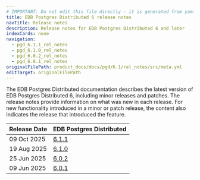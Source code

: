 ```yaml
---
# IMPORTANT: Do not edit this file directly - it is generated from yaml source.
title: EDB Postgres Distributed 6 release notes
navTitle: Release notes
description: Release notes for EDB Postgres Distributed 6 and later
indexCards: none
navigation:
  - pgd_6.1.1_rel_notes
  - pgd_6.1.0_rel_notes
  - pgd_6.0.2_rel_notes
  - pgd_6.0.1_rel_notes
originalFilePath: product_docs/docs/pgd/6.1/rel_notes/src/meta.yml
editTarget: originalFilePath
---
```



The EDB Postgres Distributed documentation describes the latest version of EDB Postgres Distributed 6, including minor releases and patches. The release notes provide information on what was new in each release. For new functionality introduced in a minor or patch release, the content also indicates the release that introduced the feature.


| Release Date | EDB Postgres Distributed |
|---|---|
| 09 Oct 2025 | [6.1.1](./pgd_6.1.1_rel_notes) |
| 19 Aug 2025 | [6.1.0](./pgd_6.1.0_rel_notes) |
| 25 Jun 2025 | [6.0.2](./pgd_6.0.2_rel_notes) |
| 09 Jun 2025 | [6.0.1](./pgd_6.0.1_rel_notes) |
